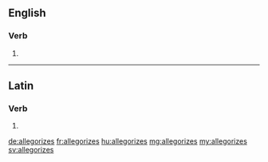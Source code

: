 ==English==

===Verb===
{{head|en}}

# {{en-third-person singular of|allegorize}}

----

==Latin==

===Verb===
{{la-verb-form|allēgorīzēs}}

# {{conjugation of|allēgorīzō||2|s|pres|act|sub|lang=la}}

[[de:allegorizes]]
[[fr:allegorizes]]
[[hu:allegorizes]]
[[mg:allegorizes]]
[[my:allegorizes]]
[[sv:allegorizes]]